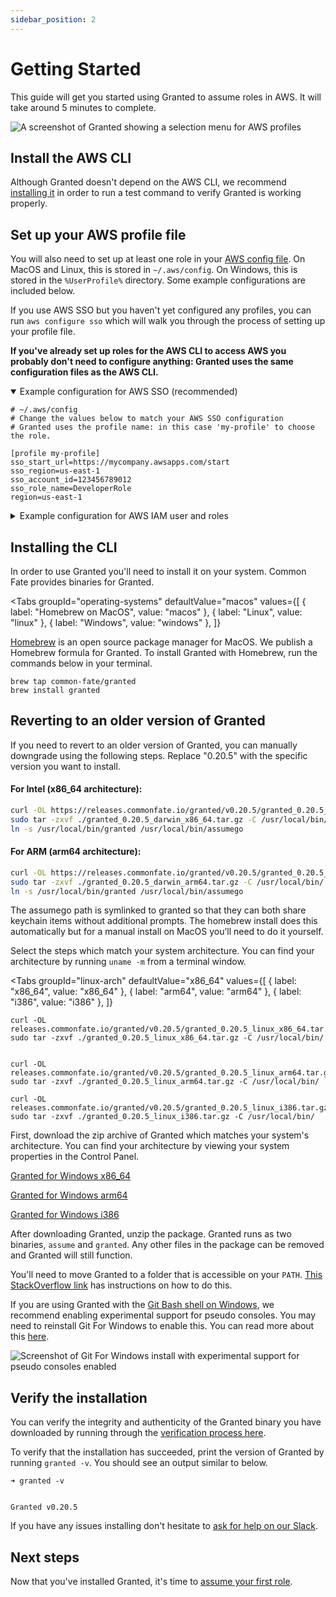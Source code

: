 ```yaml
---
sidebar_position: 2
---
```



# Getting Started

This guide will get you started using Granted to assume roles in AWS. It will take around 5 minutes to complete.

![A screenshot of Granted showing a selection menu for AWS profiles](/img/cli-screenshot.png)

## Install the AWS CLI

Although Granted doesn't depend on the AWS CLI, we recommend [installing it](https://docs.aws.amazon.com/cli/latest/userguide/deploying-granted-install.html) in order to run a test command to verify Granted is working properly.

## Set up your AWS profile file

You will also need to set up at least one role in your [AWS config file](https://docs.aws.amazon.com/cli/latest/userguide/cli-configure-files.html). On MacOS and Linux, this is stored in `~/.aws/config`. On Windows, this is stored in the `%UserProfile%` directory. Some example configurations are included below.

If you use AWS SSO but you haven't yet configured any profiles, you can run `aws configure sso` which will walk you through the process of setting up your profile file.

**If you've already set up roles for the AWS CLI to access AWS you probably don't need to configure anything: Granted uses the same configuration files as the AWS CLI.**

<details open>
<summary>Example configuration for AWS SSO (recommended)</summary>
<div>

```
# ~/.aws/config
# Change the values below to match your AWS SSO configuration
# Granted uses the profile name: in this case 'my-profile' to choose the role.

[profile my-profile]
sso_start_url=https://mycompany.awsapps.com/start
sso_region=us-east-1
sso_account_id=123456789012
sso_role_name=DeveloperRole
region=us-east-1
```

</div>
</details>

<details>
<summary>Example configuration for AWS IAM user and roles</summary>

More information on using IAM users and roles can be found [here](https://blog.coinbase.com/you-need-more-than-one-aws-account-aws-bastions-and-assume-role-23946c6dfde3).

<div>

```
# ~/.aws/credentials
[base]
aws_access_key_id=<ACCESS_KEY>
aws_secret_access_key=<SECRET_KEY>
```

```
# ~/.aws/config
# Change the values below to match your AWS role configuration
# Granted uses the profile name: in this case 'my-profile' to choose the role.

[profile base]
region=us-east-1

[profile my-profile]
region=us-east-1
source_profile=base
role_arn=arn:aws:iam::123456789012:role/my-role
```

</div>
</details>

## Installing the CLI

In order to use Granted you'll need to install it on your system. Common Fate provides binaries for Granted.

<Tabs
  groupId="operating-systems"
  defaultValue="macos"
  values={[
	  { label: "Homebrew on MacOS", value: "macos" },
	  { label: "Linux", value: "linux" },
	  { label: "Windows", value: "windows" },
	  ]}
>
<TabItem value="macos">

[Homebrew](https://brew.sh/) is an open source package manager for MacOS. We publish a Homebrew formula for Granted. To install Granted with Homebrew, run the commands below in your terminal.

```
brew tap common-fate/granted
brew install granted
```

## Reverting to an older version of Granted

If you need to revert to an older version of Granted, you can manually downgrade using the following steps. Replace "0.20.5" with the specific version you want to install.

#### For Intel (x86_64 architecture):

```bash
curl -OL https://releases.commonfate.io/granted/v0.20.5/granted_0.20.5_darwin_x86_64.tar.gz
sudo tar -zxvf ./granted_0.20.5_darwin_x86_64.tar.gz -C /usr/local/bin/
ln -s /usr/local/bin/granted /usr/local/bin/assumego
```

#### For ARM (arm64 architecture):

```bash
curl -OL https://releases.commonfate.io/granted/v0.20.5/granted_0.20.5_darwin_arm64.tar.gz
sudo tar -zxvf ./granted_0.20.5_darwin_arm64.tar.gz -C /usr/local/bin/
ln -s /usr/local/bin/granted /usr/local/bin/assumego
```

The assumego path is symlinked to granted so that they can both share keychain items without additional prompts. The homebrew install does this automatically but for a manual install on MacOS you’ll need to do it yourself.

</TabItem>
<TabItem value="linux">

Select the steps which match your system architecture. You can find your architecture by running `uname -m` from a terminal window.

<Tabs
groupId="linux-arch"
defaultValue="x86_64"
values={[
{ label: "x86_64", value: "x86_64" },
{ label: "arm64", value: "arm64" },
{ label: "i386", value: "i386" },
]}
>

<TabItem value="x86_64">

```
curl -OL releases.commonfate.io/granted/v0.20.5/granted_0.20.5_linux_x86_64.tar.gz
sudo tar -zxvf ./granted_0.20.5_linux_x86_64.tar.gz -C /usr/local/bin/

```

</TabItem>
<TabItem value="arm64">

```

curl -OL releases.commonfate.io/granted/v0.20.5/granted_0.20.5_linux_arm64.tar.gz
sudo tar -zxvf ./granted_0.20.5_linux_arm64.tar.gz -C /usr/local/bin/

```

</TabItem>
<TabItem value="i386">

```
curl -OL releases.commonfate.io/granted/v0.20.5/granted_0.20.5_linux_i386.tar.gz
sudo tar -zxvf ./granted_0.20.5_linux_i386.tar.gz -C /usr/local/bin/

```

</TabItem>
</Tabs>

</TabItem>

<TabItem value="windows">

First, download the zip archive of Granted which matches your system's architecture. You can find your architecture by viewing your system properties in the Control Panel.

[Granted for Windows x86_64](https://releases.commonfate.io/granted/v0.20.5/granted_0.20.5_windows_x86_64.zip)

[Granted for Windows arm64](https://releases.commonfate.io/granted/v0.20.5/granted_0.20.5_windows_arm64.zip)

[Granted for Windows i386](https://releases.commonfate.io/granted/v0.20.5/granted_0.20.5_windows_i386.zip)

After downloading Granted, unzip the package. Granted runs as two binaries, `assume` and `granted`. Any other files in the package can be removed and Granted will still function.

You'll need to move Granted to a folder that is accessible on your `PATH`. [This StackOverflow link](https://stackoverflow.com/questions/1618280/where-can-i-set-path-to-make-exe-on-windows) has instructions on how to do this.

If you are using Granted with the [Git Bash shell on Windows](https://gitforwindows.org), we recommend enabling experimental support for pseudo consoles. You may need to reinstall Git For Windows to enable this. You can read more about this [here](https://github.com/cli/cli/issues/404).

![Screenshot of Git For Windows install with experimental support for pseudo consoles enabled](/img/git-bash-pseudo-console.png)

</TabItem>

</Tabs>

## Verify the installation

You can verify the integrity and authenticity of the Granted binary you have downloaded by running through the [verification process here](/granted/security#release-verification).

To verify that the installation has succeeded, print the version of Granted by running `granted -v`. You should see an output similar to below.

```
➜ granted -v


Granted v0.20.5

```

If you have any issues installing don't hesitate to [ask for help on our Slack](https://join.slack.com/t/commonfatecommunity/shared_invite/zt-q4m96ypu-_gYlRWD3k5rIsaSsqP7QMg).

## Next steps

Now that you've installed Granted, it's time to [assume your first role](/granted/usage/assuming-roles).
